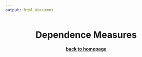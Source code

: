 ```yaml
---
output: html_document
---
```


<center> <h1>Dependence Measures</h1> </center>
<center> <h4>[back to homepage](../index.html)</h4> </center>



